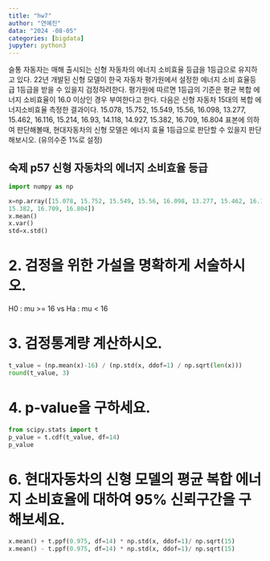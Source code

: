```yaml
---
title: "hw7"
author: "연예진"
data: "2024 -08-05"
categories: [bigdata]
jupyter: python3
---
```

 슬통 자동자는 매해 출시되는 신형 자동차의 에너지 소비효율 등급을 1등급으로 유지하고 있다. 22년 개발된 신형 모델이 한국 자동차 평가원에서 설정한 에너지 소비 효율등급 1등급을 받을 수 있을지 검정하려한다. 평가원에 따르면 1등급의 기준은 평균 복합 에너지 소비효율이 16.0 이상인 경우 부여한다고 한다. 다음은 신형 자동차 15대의 복합 에너지소비효율 측정한 결과이다. 15.078, 15.752, 15.549, 15.56, 16.098, 13.277, 15.462, 16.116, 15.214, 16.93, 14.118, 14.927, 15.382, 16.709, 16.804 표본에 의하여 판단해볼때, 현대자동차의 신형 모델은 에너지 효율 1등급으로 판단할 수 있을지 판단해보시오. (유의수준 1%로 설정)

## 숙제 p57 신형 자동차의 에너지 소비효율 등급

```python
import numpy as np

x=np.array([15.078, 15.752, 15.549, 15.56, 16.098, 13.277, 15.462, 16.116, 15.214, 16.93, 14.118, 14.927,
15.382, 16.709, 16.804])
x.mean()
x.var()
std=x.std()

```

# 2. 검정을 위한 가설을 명확하게 서술하시오.

H0 : mu >= 16  vs  Ha : mu < 16



# 3. 검정통계량 계산하시오.
```python

t_value = (np.mean(x)-16) / (np.std(x, ddof=1) / np.sqrt(len(x)))
round(t_value, 3)

```

# 4. p‑value을 구하세요.

```python

from scipy.stats import t
p_value = t.cdf(t_value, df=14)
p_value

```


# 6. 현대자동차의 신형 모델의 평균 복합 에너지 소비효율에 대하여 95% 신뢰구간을 구해보세요.

```python

x.mean() + t.ppf(0.975, df=14) * np.std(x, ddof=1)/ np.sqrt(15)
x.mean() - t.ppf(0.975, df=14) * np.std(x, ddof=1)/ np.sqrt(15)

```

